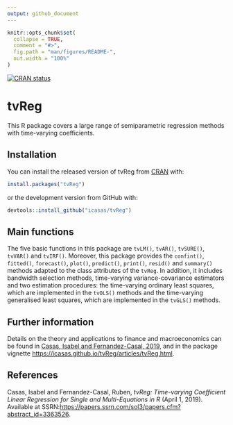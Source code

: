 ```yaml
---
output: github_document
---
```


<!-- README.md is generated from README.Rmd. Please edit that file -->

```r
knitr::opts_chunk$set(
  collapse = TRUE,
  comment = "#>",
  fig.path = "man/figures/README-",
  out.width = "100%"
)
```

[![CRAN status](https://www.r-pkg.org/badges/version/tvReg)](https://cran.r-project.org/package=tvReg)

# tvReg

This R package covers a large range of semiparametric regression methods with time-varying coefficients.


## Installation

You can install the released version of tvReg from [CRAN](https://CRAN.R-project.org) with:

``` r
install.packages("tvReg")
```

or the development version from GitHub with:
```r
devtools::install_github("icasas/tvReg")
```

## Main functions

The five basic functions in this package are `tvLM()`, `tvAR()`, `tvSURE()`, `tvVAR()` and `tvIRF()`. Moreover, this package provides the `confint()`, `fitted()`, `forecast()`, `plot()`, `predict()`, `print()`, `resid()` and `summary()` methods adapted to the class attributes of the `tvReg`. In addition, it includes bandwidth selection methods, time-varying variance-covariance estimators and two estimation procedures: the time-varying ordinary least squares, which are implemented in the `tvOLS()` methods and the time-varying generalised least squares, which are implemented in the `tvGLS()` methods.

## Further information

Details on the theory and applications to finance and macroeconomics can be found in [Casas, Isabel and Fernandez-Casal, 2019](https://papers.ssrn.com/sol3/papers.cfm?abstract_id=3363526),
and in the package vignette <https://icasas.github.io/tvReg/articles/tvReg.html>.


## References

Casas, Isabel and Fernandez-Casal, Ruben, *tvReg: Time-varying Coefficient Linear Regression for Single and Multi-Equations in R* (April 1, 2019). Available at SSRN:<https://papers.ssrn.com/sol3/papers.cfm?abstract_id=3363526>.

<!-- 
pkgdown::build_home()
-->

